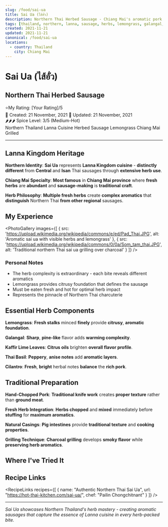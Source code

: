 ```yaml
---
slug: /food/sai-ua
title: Sai Ua (ไส้อั่ว)
description: Northern Thai Herbed Sausage - Chiang Mai's aromatic pork sausage with lemongrass and herbs
tags: [thailand, northern, lanna, sausage, herbs, lemongrass, galangal, pork, chiang-mai, grilled]
created: 2021-11-21
updated: 2021-11-21
canonical: /food/sai-ua
locations:
  - country: Thailand
    city: Chiang Mai
---
```



# Sai Ua (ไส้อั่ว)
## Northern Thai Herbed Sausage

<div className="food-rating">
  <span className="star">⭐</span>My Rating: [Your Rating]/5
</div>

<div className="food-metadata">
  <span className="food-date">📅 Created: 21 November, 2021</span>
  <span className="food-date">🔄 Updated: 21 November, 2021</span>
</div>


<div className="spice-level">
  🌶️🌶️🌶️ Spice Level: 3/5 (Medium-Hot)
</div>


<div className="food-tags">
  <span className="food-tag">Northern Thailand</span>
  <span className="food-tag">Lanna Cuisine</span>
  <span className="food-tag">Herbed Sausage</span>
  <span className="food-tag">Lemongrass</span>
  <span className="food-tag">Chiang Mai</span>
  <span className="food-tag">Grilled</span>
</div>


---

## Lanna Kingdom Heritage

**Northern Identity**: **Sai Ua** represents **Lanna Kingdom cuisine** - **distinctly different** from **Central** and **Isan** Thai sausages through **extensive herb use**.

**Chiang Mai Specialty**: **Most famous** in **Chiang Mai province** where **fresh herbs** are **abundant** and **sausage-making** is **traditional craft**.

**Herb Philosophy**: **Multiple fresh herbs** create **complex aromatics** that **distinguish** Northern Thai **from other regional** sausages.

## My Experience

<PhotoGallery
  images={[
    { src: 'https://upload.wikimedia.org/wikipedia/commons/e/ed/Pad_Thai.JPG', alt: 'Aromatic sai ua with visible herbs and lemongrass' },
    { src: 'https://upload.wikimedia.org/wikipedia/commons/0/0a/Som_tam_thai.JPG', alt: 'Traditional northern Thai sai ua grilling over charcoal' }
  ]}
/>

### Personal Notes
- The herb complexity is extraordinary - each bite reveals different aromatics
- Lemongrass provides citrusy foundation that defines the sausage
- Must be eaten fresh and hot for optimal herb impact
- Represents the pinnacle of Northern Thai charcuterie

## Essential Herb Components

**Lemongrass**: **Fresh stalks** minced **finely** provide **citrusy**, **aromatic foundation**.

**Galangal**: **Sharp**, **pine-like** flavor adds **warming complexity**.

**Kaffir Lime Leaves**: **Citrus oils** brighten **overall flavor profile**.

**Thai Basil**: **Peppery**, **anise notes** add **aromatic layers**.

**Cilantro**: **Fresh**, **bright** herbal notes **balance** the **rich pork**.

## Traditional Preparation

**Hand-Chopped Pork**: **Traditional knife work** creates **proper texture** rather than **ground meat**.

**Fresh Herb Integration**: **Herbs chopped** and **mixed** immediately before **stuffing** for **maximum aromatics**.

**Natural Casings**: **Pig intestines** provide **traditional texture** and **cooking properties**.

**Grilling Technique**: **Charcoal grilling** develops **smoky flavor** while **preserving herb aromatics**.

## Where I've Tried It

<MapEmbed
  location="Northern Thailand, especially Chiang Mai"
  description="The heart of Lanna cuisine and traditional sausage making"
/>

## Recipe Links

<RecipeLinks
  recipes={[
    {
      name: "Authentic Northern Thai Sai Ua",
      url: "https://hot-thai-kitchen.com/sai-ua/",
      chef: "Pailin Chongchitnant"
    }
  ]}
/>

---

*Sai Ua showcases Northern Thailand's herb mastery - creating aromatic sausages that capture the essence of Lanna cuisine in every herb-packed bite.*